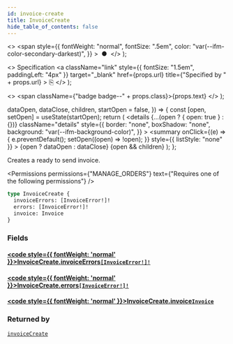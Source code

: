 ```yaml
---
id: invoice-create
title: InvoiceCreate
hide_table_of_contents: false
---
```


  <>
    <span
      style={{
        fontWeight: "normal",
        fontSize: ".5em",
        color: "var(--ifm-color-secondary-darkest)",
      }}
    >
      &nbsp;●&nbsp;
    </span>
  </>
);

  <>
    Specification
    <a
      className="link"
      style={{ fontSize: "1.5em", paddingLeft: "4px" }}
      target="\_blank"
      href={props.url}
      title={"Specified by " + props.url}
    >
      ⎘
    </a>
  </>
);

  <>
    <span className={"badge badge--" + props.class}>{props.text}</span>
  </>
);


  dataOpen,
  dataClose,
  children,
  startOpen = false,
}) => {
  const [open, setOpen] = useState(startOpen);
  return (
    <details
      {...(open ? { open: true } : {})}
      className="details"
      style={{
        border: "none",
        boxShadow: "none",
        background: "var(--ifm-background-color)",
      }}
    >
      <summary
        onClick={(e) => {
          e.preventDefault();
          setOpen((open) => !open);
        }}
        style={{ listStyle: "none" }}
      >
        {open ? dataOpen : dataClose}
      </summary>
      {open && children}
    </details>
  );
};

Creates a ready to send invoice.

<Permissions
  permissions={"MANAGE_ORDERS"}
  text={"Requires one of the following permissions"}
/>

```graphql
type InvoiceCreate {
  invoiceErrors: [InvoiceError!]!
  errors: [InvoiceError!]!
  invoice: Invoice
}
```

### Fields

#### [<code style={{ fontWeight: 'normal' }}>InvoiceCreate.<b>invoiceErrors</b></code>](#)<Bullet />[`[InvoiceError!]!`](../../../api-reference/orders/objects/invoice-error) <Badge class="secondary" text="deprecated"/> <Badge class="secondary" text="non-null"/> <Badge class="secondary" text="object"/>

> <Badge
>   class="warning"
>   text="DEPRECATED: This field will be removed in Saleor 4.0. Use `errors` field instead."
> />

#### [<code style={{ fontWeight: 'normal' }}>InvoiceCreate.<b>errors</b></code>](#)<Bullet />[`[InvoiceError!]!`](../../../api-reference/orders/objects/invoice-error) <Badge class="secondary" text="non-null"/> <Badge class="secondary" text="object"/>

>

#### [<code style={{ fontWeight: 'normal' }}>InvoiceCreate.<b>invoice</b></code>](#)<Bullet />[`Invoice`](../../../api-reference/orders/objects/invoice) <Badge class="secondary" text="object"/>

>

### Returned by

[`invoiceCreate`](../../../api-reference/orders/mutations/invoice-create) <Badge class="secondary" text="mutation"/>

